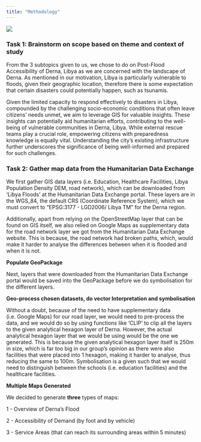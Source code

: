 ```yaml
---
title: "Methodology"
---
```


![](Images/GIS%20Methodology.png){fig-align="center"}

### **Task 1: Brainstorm on scope based on theme and context of study**

From the 3 subtopics given to us, we chose to do on Post-Flood Accessibility of Derna, Libya as we are concerned with the landscape of Derna. As mentioned in our motivation, Libya is particularly vulnerable to floods, given their geographic location, therefore there is some expectation that certain disasters could potentially happen, such as tsunamis.

Given the limited capacity to respond effectively to disasters in Libya, compounded by the challenging socio-economic conditions that often leave citizens' needs unmet, we aim to leverage GIS for valuable insights. These insights can potentially aid humanitarian efforts, contributing to the well-being of vulnerable communities in Derna, Libya. While external rescue teams play a crucial role, empowering citizens with preparedness knowledge is equally vital. Understanding the city's existing infrastructure further underscores the significance of being well-informed and prepared for such challenges.

### **Task 2: Gather map data from the Humanitarian Data Exchange**

We first gather GIS data layers (i.e. Education, Healthcare Facilities, Libya Population Density DEM, road network), which can be downloaded from 'Libya Floods' at the Humanitarian Data Exchange portal. These layers are in the WGS_84, the default CRS (Coordinate Reference System), which we must convert to "EPSG:3177 - LGD2006/ Libya TM" for the Derna region.

Additionally, apart from relying on the OpenStreetMap layer that can be found on GIS itself, we also relied on Google Maps as supplementary data for the road network layer we got from the Humanitarian Data Exchange website. This is because, the road network had broken paths, which, would make it harder to analyse the differences between when it is flooded and when it is not.

**Populate GeoPackage**

Next, layers that were downloaded from the Humanitarian Data Exchange portal would be saved into the GeoPackage before we do symbolisation for the different layers.

**Geo-process chosen datasets, do vector Interpretation and symbolisation**

Without a doubt, because of the need to have supplementary data (i.e. Google Maps) for our road layer, we would need to pre-process the data, and we would do so by using functions like 'CLIP' to clip all the layers to the given analytical hexagon layer of Derna. However, the actual analytical hexagon layer that we would be using would be the one we generated. This is because the given analytical hexagon layer itself is 250m in size, which is far too big in our group's opinion as there were also facilities that were placed into 1 hexagon, making it harder to analyse, thus reducing the same to 100m. Symbolisation is a given such that we would need to distinguish between the schools (i.e. education facilities) and the healthcare facilities. 

**Multiple Maps Generated**

We decided to generate **three** types of maps: 

1 - Overview of Derna's Flood

2 - Accessibility of Demand (by foot and by vehicle)

3 - Service Areas (that can reach its surrounding areas within 5 minutes)
